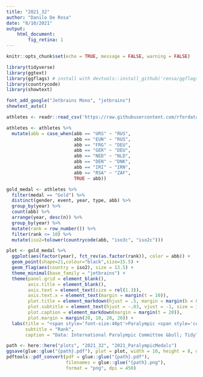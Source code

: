 ```yaml
---
title: "2021_32"
author: "Danilo De Rosa"
date: "8/10/2021"
output:
    html_document:
        fig_retina: 1
---
```


```r
knitr::opts_chunk$set(echo = TRUE, message = FALSE, warning = FALSE)
```


```r
library(tidyverse)
library(ggtext)
library(ggflags) # install with devtools::install_github('rensa/ggflags')
library(countrycode)
library(showtext)

font_add_google("Jetbrains Mono", "jetbrains")
showtext_auto()

athletes <- readr::read_csv('https://raw.githubusercontent.com/rfordatascience/tidytuesday/master/data/2021/2021-08-03/athletes.csv')

athletes <- athletes %>% 
  mutate(abb = case_when(abb == "URS" ~ "RUS",
                         abb == "EUN" ~ "RUS",
                         abb == "FRG" ~ "DEU",
                         abb == "GER" ~ "DEU",
                         abb == "NED" ~ "NLD",
                         abb == "DEN" ~ "DNK",
                         abb == "IRI" ~ "IRN",
                         abb == "RSA" ~ "ZAF",
                         TRUE ~ abb))

gold_medal <- athletes %>% 
  filter(medal == "Gold") %>%
  distinct(gender, event, year, type, abb) %>% 
  group_by(year) %>% 
  count(abb) %>% 
  arrange(year, desc(n)) %>% 
  group_by(year) %>% 
  mutate(rank = row_number()) %>% 
  filter(rank <= 10) %>% 
  mutate(iso2=tolower(countrycode(abb, "iso3c", "iso2c")))
```


```r
plot <- gold_medal %>% 
  ggplot(aes(factor(year), fct_rev(as.factor(rank)), color = abb)) +
  geom_point(shape=21,colour="black",size=15.5) +
  geom_flag(aes(country = iso2), size = 13.5) +
  theme_minimal(base_family = "jetbrains") +
  theme(panel.grid = element_blank(),
        axis.title = element_blank(),
        axis.text = element_text(size = rel(1.3)),
        axis.text.x = element_text(margin = margin(t = 10)),
        plot.title = element_markdown(hjust = .5, margin = margin(b = 8)),
        plot.subtitle = element_text(hjust = -.03, vjust = -1, size = 15),
        plot.caption = element_markdown(margin = margin(t = 20)),
        plot.margin = margin(20, 10, 20, 20)) +
  labs(title = "<span style='font-size:40pt'>Paralympic <span style='color:#DAA520'>Gold</span></span> <br><br> <span style='font-size:15pt'>Best 10 countries in each Paralympic Olympics based on gold medals</span>",
       subtitle = "Rank",
       caption = "Data: International Paralympic Committee &bull; TidyTuesday 2021/32")

path <- here::here("plots", "2021_32", "2021_ParalympicMedals")
ggsave(glue::glue("{path}.pdf"), plot = plot, width = 10, height = 8, device = cairo_pdf)
pdftools::pdf_convert(pdf = glue::glue("{path}.pdf"), 
                      filenames = glue::glue("{path}.png"),
                      format = "png", dpi = 450)
```

